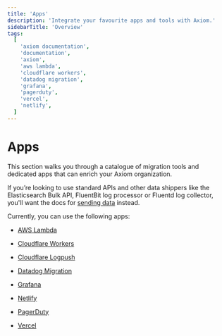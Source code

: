 ```yaml
---
title: 'Apps'
description: 'Integrate your favourite apps and tools with Axiom.'
sidebarTitle: 'Overview'
tags:
  [
    'axiom documentation',
    'documentation',
    'axiom',
    'aws lambda',
    'cloudflare workers',
    'datadog migration',
    'grafana',
    'pagerduty',
    'vercel',
    'netlify',
  ]
---
```


# Apps

This section walks you through a catalogue of migration tools and dedicated apps that can enrich your Axiom organization.

If you’re looking to use standard APIs and other data shippers like the Elasticsearch Bulk API, FluentBit log processor or Fluentd log collector, you'll want the docs for [sending data](/docs/send-data/ingest) instead.

Currently, you can use the following apps:

- [AWS Lambda](/docs/apps/lambda)

- [Cloudflare Workers](/docs/apps/cloudflare-workers)

- [Cloudflare Logpush](/docs/apps/cloudflare-logpush)

- [Datadog Migration](/docs/apps/datadog-migration)

- [Grafana](/docs/apps/grafana)

- [Netlify](/docs/apps/netlify)

- [PagerDuty](/docs/apps/pagerduty)

- [Vercel](/docs/apps/vercel)
